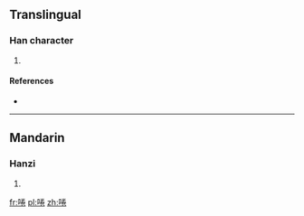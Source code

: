 ==Translingual==

===Han character===
{{Han char|rn=30|rad=口|as=08|sn=11|four=|canj=口火手山 (RFQU)|ids=⿰[[口]][[卷]]}}

# {{defn|Han|sort=口08}}

====References====
* {{Han ref|kx=0196.261|hdz=10643.080|uh=5573|ud=21875}}

----

==Mandarin==

===Hanzi===
{{cmn-hanzi|pin=[[quán]] ([[quan2]])|wg=ch'üan<sup>2</sup>}}

# {{defn|lang=cmn|sort=口08}}

[[fr:啳]]
[[pl:啳]]
[[zh:啳]]